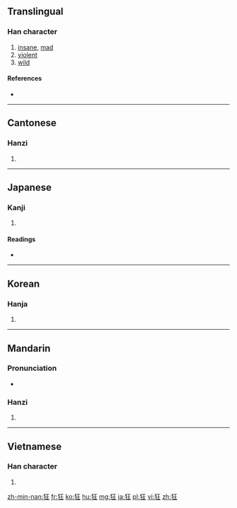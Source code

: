 ==Translingual==

===Han character===
{{Han char|rn=94|rad=犬|as=04|sn=7|four=4121<sub>4</sub>|canj=大竹一土 (KHMG)|ids=⿰[[犭]][[王]]}}

# [[insane]], [[mad]]
# [[violent]]
# [[wild]]

====References====
* {{Han ref|kx=0707.200|dkj=20287|dj=1120.030|hdz=21334.040|uh=72C2|ud=29378|bh=A867|bd=43111}}

----

==Cantonese==

===Hanzi===
{{yue-hanzi|jyut=[[kong4]], [[kwong4]]|y=kong4, kwong4}}

# {{defn|lang=yue|sort=犬04}}

----

==Japanese==

===Kanji===
{{ja-kanji|grade=c|rs=犬04}}

# {{defn|lang=ja|sort=犬04}}

====Readings====
* {{ja-readings|on=[[きょう]] (kyō)|kun=[[くるう]] (kuruu), [[きちがい]] (kichigai)}}

----

==Korean==

===Hanja===
{{ko-hanja|hangeul=광|eumhun=|rv=gwang|mr=kwang|y=kwang}}

# {{defn|lang=ko|sort=犬04}}

----

==Mandarin==

===Pronunciation===
* {{audio|Zh-kuáng.ogg|Audio}}

===Hanzi===
{{cmn-hanzi|pin=[[kuáng]] ([[kuang2]])|wg=k'uang<sup>2</sup>}}

# {{defn|lang=cmn|sort=犬04}}

----

==Vietnamese==

===Han character===
{{vi-hantu|[[cuồng]]|rs=犬04}}

# {{defn|lang=vi|sort=犬04}}

[[zh-min-nan:狂]]
[[fr:狂]]
[[ko:狂]]
[[hu:狂]]
[[mg:狂]]
[[ja:狂]]
[[pl:狂]]
[[vi:狂]]
[[zh:狂]]